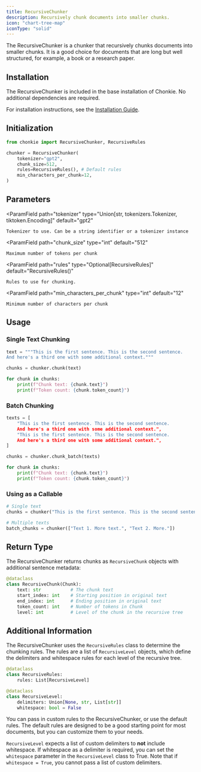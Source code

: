 ```yaml
---
title: RecursiveChunker
description: Recursively chunk documents into smaller chunks.
icon: "chart-tree-map"
iconType: "solid"
---
```


The RecursiveChunker is a chunker that recursively chunks documents into smaller chunks. It is a good choice for documents that are long but well structured, for example, a book or a research paper.

## Installation

The RecursiveChunker is included in the base installation of Chonkie. No additional dependencies are required.

<Info>For installation instructions, see the [Installation Guide](/getting-started/installation).</Info>

## Initialization

```python
from chonkie import RecursiveChunker, RecursiveRules

chunker = RecursiveChunker(
    tokenizer="gpt2",
    chunk_size=512,
    rules=RecursiveRules(), # Default rules
    min_characters_per_chunk=12,
)
```

## Parameters

<ParamField
    path="tokenizer"
    type="Union[str, tokenizers.Tokenizer, tiktoken.Encoding]"
    default="gpt2"
>
    Tokenizer to use. Can be a string identifier or a tokenizer instance
</ParamField>

<ParamField
    path="chunk_size"
    type="int"
    default="512"
>
    Maximum number of tokens per chunk
</ParamField>

<ParamField
    path="rules"
    type="Optional[RecursiveRules]"
    default="RecursiveRules()"
>
    Rules to use for chunking.
</ParamField>

<ParamField
    path="min_characters_per_chunk"
    type="int"
    default="12"
>
    Minimum number of characters per chunk
</ParamField>

## Usage

### Single Text Chunking

```python
text = """This is the first sentence. This is the second sentence. 
And here's a third one with some additional context."""

chunks = chunker.chunk(text)

for chunk in chunks:
    print(f"Chunk text: {chunk.text}")
    print(f"Token count: {chunk.token_count}")
```

### Batch Chunking

```python
texts = [
    "This is the first sentence. This is the second sentence. 
    And here's a third one with some additional context.",
    "This is the first sentence. This is the second sentence. 
    And here's a third one with some additional context.",
]

chunks = chunker.chunk_batch(texts)

for chunk in chunks:
    print(f"Chunk text: {chunk.text}")
    print(f"Token count: {chunk.token_count}")
```

### Using as a Callable

```python
# Single text
chunks = chunker("This is the first sentence. This is the second sentence.")

# Multiple texts
batch_chunks = chunker(["Text 1. More text.", "Text 2. More."])
```

## Return Type

The RecursiveChunker returns chunks as `RecursiveChunk` objects with additional sentence metadata:

```python
@dataclass
class RecursiveChunk(Chunk):
    text: str           # The chunk text
    start_index: int    # Starting position in original text
    end_index: int      # Ending position in original text
    token_count: int    # Number of tokens in Chunk
    level: int          # Level of the chunk in the recursive tree
```


## Additional Information

The RecursiveChunker uses the `RecursiveRules` class to determine the chunking rules. The rules are a list of `RecursiveLevel` objects, which define the delimiters and whitespace rules for each level of the recursive tree.

```python
@dataclass
class RecursiveRules:
    rules: List[RecursiveLevel]

@dataclass
class RecursiveLevel:
    delimiters: Union[None, str, List[str]]
    whitespace: bool = False
```

You can pass in custom rules to the RecursiveChunker, or use the default rules. The default rules are designed to be a good starting point for most documents, but you can customize them to your needs.

<Info>`RecursiveLevel` expects a list of custom delimiters to **not** include whitespace.
 If whitespace as a delimiter is required, you can set the `whitespace` parameter in the `RecursiveLevel` class to True. 
 Note that if `whitespace = True`, you cannot pass a list of custom delimiters.</Info>